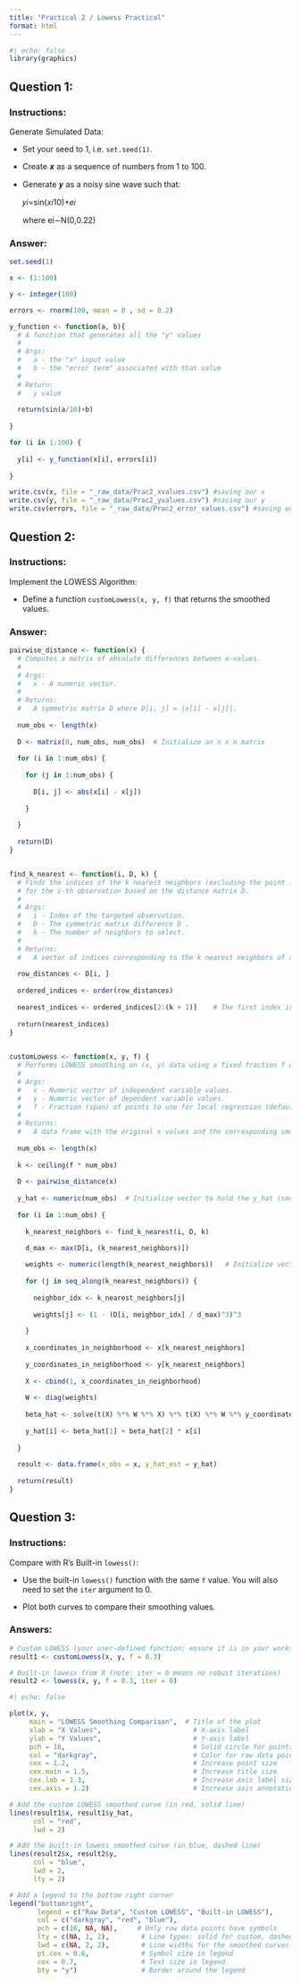 ```yaml
---
title: "Practical 2 / Lowess Practical"
format: html
---
```


```r
#| echo: false
library(graphics)
```

## Question 1:

### Instructions:

Generate Simulated Data:

-   Set your seed to 1, i.e. `set.seed(1)`.

-   Create 𝒙 as a sequence of numbers from 1 to 100.

-   Generate 𝒚 as a noisy sine wave such that:

    𝑦𝑖=sin(𝑥𝑖10)+𝑒𝑖

    where ei∼N(0,0.22)

### Answer:

```r
set.seed(1)

x <- (1:100)

y <- integer(100)

errors <- rnorm(100, mean = 0 , sd = 0.2)

y_function <- function(a, b){
  # A function that generates all the "y" values 
  #
  # Args:
  #   a - the "x" input value
  #   b - the "error term" associated with that value
  #
  # Return:
  #   y value 
  
  return(sin(a/10)+b)
  
}

for (i in 1:100) {
  
  y[i] <- y_function(x[i], errors[i])
  
}

write.csv(x, file = "_raw_data/Prac2_xvalues.csv") #saving our x
write.csv(y, file = "_raw_data/Prac2_yvalues.csv") #saving our y
write.csv(errors, file = "_raw_data/Prac2_error_values.csv") #saving our errors
```

## Question 2:

### Instructions:

Implement the LOWESS Algorithm:

-   Define a function `customLowess(x, y, f)` that returns the smoothed values.

### Answer:

```r
pairwise_distance <- function(x) {
  # Computes a matrix of absolute differences between x–values.
  #
  # Args:
  #   x - A numeric vector.
  #
  # Returns:
  #   A symmetric matrix D where D[i, j] = |x[i] - x[j]|.
  
  num_obs <- length(x)
  
  D <- matrix(0, num_obs, num_obs)  # Initialize an n x n matrix
  
  for (i in 1:num_obs) {
    
    for (j in 1:num_obs) {
      
      D[i, j] <- abs(x[i] - x[j])
      
    }
    
  }
  
  return(D)
}


find_k_nearest <- function(i, D, k) {
  # Finds the indices of the k nearest neighbors (excluding the point itself)
  # for the i-th observation based on the distance matrix D.
  #
  # Args:
  #   i - Index of the targeted observation.
  #   D - The symmetric matrix difference D .
  #   k - The number of neighbors to select.
  #
  # Returns:
  #   A vector of indices corresponding to the k nearest neighbors of x[i].
  
  row_distances <- D[i, ]
  
  ordered_indices <- order(row_distances)
  
  nearest_indices <- ordered_indices[2:(k + 1)]    # The first index is i itself (distance = 0), so we take the next k indices.
  
  return(nearest_indices)
}
 

customLowess <- function(x, y, f) {
  # Performs LOWESS smoothing on (x, y) data using a fixed fraction f of neighbors.
  #
  # Args:
  #   x - Numeric vector of independent variable values.
  #   y - Numeric vector of dependent variable values.
  #   f - Fraction (span) of points to use for local regression (default is 0.3).
  #
  # Returns:
  #   A data frame with the original x values and the corresponding smoothed y_hat values.
  
  num_obs <- length(x)
  
  k <- ceiling(f * num_obs)  
  
  D <- pairwise_distance(x)
  
  y_hat <- numeric(num_obs)  # Initialize vector to hold the y_hat (smoothed) y values.
  
  for (i in 1:num_obs) {
   
    k_nearest_neighbors <- find_k_nearest(i, D, k)

    d_max <- max(D[i, (k_nearest_neighbors)])
    
    weights <- numeric(length(k_nearest_neighbors))   # Initialize vector to hold the weights
    
    for (j in seq_along(k_nearest_neighbors)) {
      
      neighbor_idx <- k_nearest_neighbors[j]
      
      weights[j] <- (1 - (D[i, neighbor_idx] / d_max)^3)^3
      
    }
    
    x_coordinates_in_neighborhood <- x[k_nearest_neighbors]
    
    y_coordinates_in_neighborhood <- y[k_nearest_neighbors]
    
    X <- cbind(1, x_coordinates_in_neighborhood)
    
    W <- diag(weights)
    
    beta_hat <- solve(t(X) %*% W %*% X) %*% t(X) %*% W %*% y_coordinates_in_neighborhood
    
    y_hat[i] <- beta_hat[1] + beta_hat[2] * x[i]
    
  }
  
  result <- data.frame(x_obs = x, y_hat_est = y_hat)
  
  return(result)
}
```

## Question 3:

### Instructions:

Compare with R’s Built-in `lowess()`:

-   Use the built-in `lowess()` function with the same `f` value. You will also need to set the `iter` argument to 0.

-   Plot both curves to compare their smoothing values.

### Answers:

```r
# Custom LOWESS (your user-defined function; ensure it is in your workspace)
result1 <- customLowess(x, y, f = 0.3)

# Built-in lowess from R (note: iter = 0 means no robust iterations)
result2 <- lowess(x, y, f = 0.3, iter = 0)
```

```r
#| echo: false

plot(x, y,
     main = "LOWESS Smoothing Comparison",  # Title of the plot
     xlab = "X Values",                       # X-axis label
     ylab = "Y Values",                       # Y-axis label
     pch = 16,                                # Solid circle for points
     col = "darkgray",                        # Color for raw data points
     cex = 1.2,                               # Increase point size
     cex.main = 1.5,                          # Increase title size
     cex.lab = 1.3,                           # Increase axis label size
     cex.axis = 1.2)                          # Increase axis annotation size

# Add the custom LOWESS smoothed curve (in red, solid line)
lines(result1$x, result1$y_hat, 
      col = "red", 
      lwd = 2)

# Add the built-in lowess smoothed curve (in blue, dashed line)
lines(result2$x, result2$y, 
      col = "blue", 
      lwd = 2, 
      lty = 2)

# Add a legend to the bottom right corner
legend("bottomright",
       legend = c("Raw Data", "Custom LOWESS", "Built-in LOWESS"),
       col = c("darkgray", "red", "blue"),
       pch = c(16, NA, NA),     # Only raw data points have symbols
       lty = c(NA, 1, 2),        # Line types: solid for custom, dashed for built-in
       lwd = c(NA, 2, 2),        # Line widths for the smoothed curves
       pt.cex = 0.6,             # Symbol size in legend
       cex = 0.7,                # Text size in legend
       bty = "y")                # Border around the legend
```
